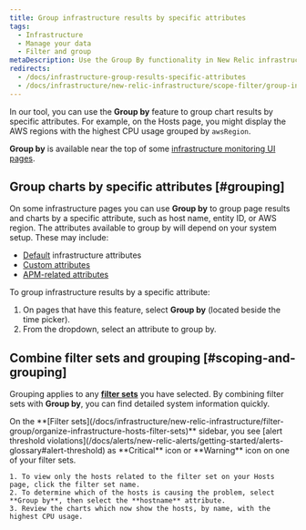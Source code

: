 ```yaml
---
title: Group infrastructure results by specific attributes
tags:
  - Infrastructure
  - Manage your data
  - Filter and group
metaDescription: Use the Group By functionality in New Relic infrastructure monitoring to group your chart results by different attributes.
redirects:
  - /docs/infrastructure-group-results-specific-attributes
  - /docs/infrastructure/new-relic-infrastructure/scope-filter/group-infrastructure-results-specific-attributes
---
```


In our <InlinePopover type="infrastructure" /> tool, you can use the **Group by** feature to group chart results by specific attributes. For example, on the Hosts page, you might display the AWS regions with the highest CPU usage grouped by `awsRegion`.

**Group by** is available near the top of some [infrastructure monitoring UI pages](/docs/infrastructure/infrastructure-ui-pages/infrastructure-ui/infrastructure-hosts-page).

## Group charts by specific attributes [#grouping]

On some infrastructure pages you can use **Group by** to group page results and charts by a specific attribute, such as host name, entity ID, or AWS region. The attributes available to group by will depend on your system setup. These may include:

* [Default](/docs/infrastructure-events-attributes) infrastructure attributes
* [Custom attributes](/docs/infrastructure-configure-your-agent#attributes)
* [APM-related attributes](/docs/infrastructure/new-relic-infrastructure/data-instrumentation/new-relic-apm-data-infrastructure#filter-by-app)

To group infrastructure results by a specific attribute:

1. On pages that have this feature, select **Group by** (located beside the time picker).
2. From the dropdown, select an attribute to group by.

## Combine filter sets and grouping [#scoping-and-grouping]

Grouping applies to any **[filter sets](/docs/infrastructure-organize-your-resources-scopes)** you have selected. By combining filter sets with **Group by**, you can find detailed system information quickly.

<CollapserGroup>
  <Collapser
    id="scope-group-example"
    title="Increased CPU usage on a single host"
  >
    On the **[Filter sets](/docs/infrastructure/new-relic-infrastructure/filter-group/organize-infrastructure-hosts-filter-sets)** sidebar, you see [alert threshold violations](/docs/alerts/new-relic-alerts/getting-started/alerts-glossary#alert-threshold) as **Critical** <Icon name="fe-x-circle"/>
    icon or **Warning** <Icon name="fe-alert-triangle"/>
    icon on one of your filter sets.

    1. To view only the hosts related to the filter set on your Hosts page, click the filter set name.
    2. To determine which of the hosts is causing the problem, select **Group by**, then select the **hostname** attribute.
    3. Review the charts which now show the hosts, by name, with the highest CPU usage.
  </Collapser>
</CollapserGroup>
